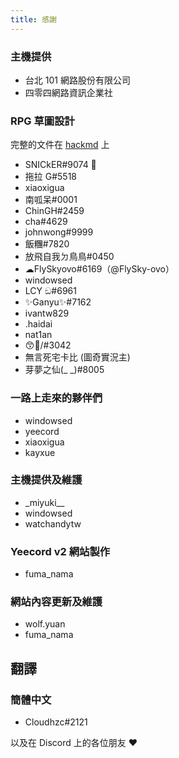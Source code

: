 ```yaml
---
title: 感謝
---
```


### 主機提供

- 台北 101 網路股份有限公司
- 四零四網路資訊企業社

### RPG 草圖設計

完整的文件在 [hackmd](https://hackmd.io/@Gary50613/yeecord-rpg) 上

- SNICkER#9074 🛐
- 拖拉 G#5518
- xiaoxigua
- 南呱呆#0001
- ChinGH#2459
- cha#4629
- johnwong#9999
- 飯糰#7820
- 放飛自我ㄉ鳥鳥#0450
- ☁FlySkyovo#6169（@FlySky-ovo）
- windowsed
- LCY ඞ#6961
- ✨Ganyu✨#7162
- ivantw829
- .haidai
- nat1an
- 😙💟/#3042
- 無言死宅卡比 (圖奇實況主)
- 芽夢之仙(\_ \_)#8005

### 一路上走來的夥伴們

- windowsed
- yeecord
- xiaoxigua
- kayxue

### 主機提供及維護

- \_miyuki\_\_
- windowsed
- watchandytw

### Yeecord v2 網站製作

- fuma_nama

### 網站內容更新及維護

- wolf.yuan
- fuma_nama

## 翻譯

### 簡體中文

- Cloudhzc#2121

以及在 Discord 上的各位朋友 ❤️

<Adsense />
